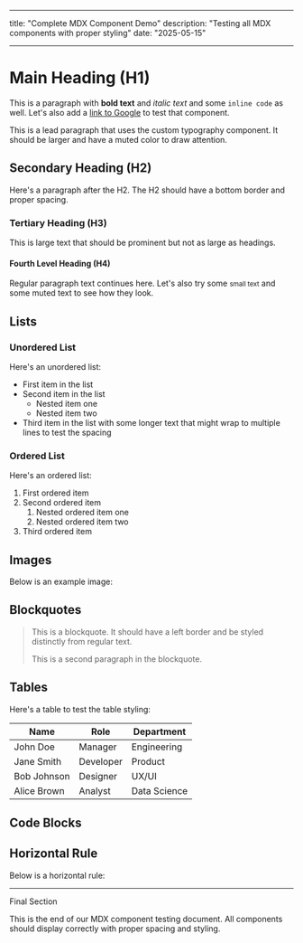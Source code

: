 
<MaxWidthWrapper>

---

title: "Complete MDX Component Demo"
description: "Testing all MDX components with proper styling"
date: "2025-05-15"

---

# Main Heading (H1)

This is a paragraph with **bold text** and _italic text_ and some `inline code` as well. Let's also add a [link to Google](https://www.google.com) to test that component.

<lead>
  This is a lead paragraph that uses the custom typography component. It should
  be larger and have a muted color to draw attention.
</lead>

## Secondary Heading (H2)

Here's a paragraph after the H2. The H2 should have a bottom border and proper spacing.

### Tertiary Heading (H3)

<large>
  This is large text that should be prominent but not as large as headings.
</large>

#### Fourth Level Heading (H4)

Regular paragraph text continues here. Let's also try some <small>small text</small> and some <muted>muted text</muted> to see how they look.

## Lists

### Unordered List

Here's an unordered list:

- First item in the list
- Second item in the list
  - Nested item one
  - Nested item two
- Third item in the list with some longer text that might wrap to multiple lines to test the spacing

### Ordered List

Here's an ordered list:

1. First ordered item
2. Second ordered item
   1. Nested ordered item one
   2. Nested ordered item two
3. Third ordered item

## Images

Below is an example image:

## Blockquotes

> This is a blockquote. It should have a left border and be styled distinctly from regular text.
>
> This is a second paragraph in the blockquote.

## Tables

Here's a table to test the table styling:

| Name        | Role      | Department   |
| ----------- | --------- | ------------ |
| John Doe    | Manager   | Engineering  |
| Jane Smith  | Developer | Product      |
| Bob Johnson | Designer  | UX/UI        |
| Alice Brown | Analyst   | Data Science |

## Code Blocks

## Horizontal Rule

Below is a horizontal rule:

---

<large>Final Section</large>

This is the end of our MDX component testing document. All components should display correctly with proper spacing and styling.

</MaxWidthWrapper>

